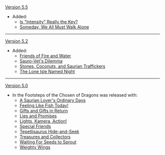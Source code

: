 {{Change History/Header}}
[[Version 5.5]]
* Added:
** [[Is "Intensity" Really the Key?]]
** [[Someday, We All Must Walk Alone]]
----
[[Version 5.2]]
* Added:
** [[Friends of Fire and Water]]
** [[Sauro-Vet's Dilemma]]
** [[Stones, Coconuts, and Saurian Traffickers]]
** [[The Lone Isle Named Night]]
----
[[Version 5.0]]
* In the Footsteps of the Chosen of Dragons was released with:
** [[A Saurian Lover's Ordinary Days]]
** [[Feeling Like Fish Today!]]
** [[Gifts and Gifts in Return]]
** [[Lies and Promises]]
** [[Lights, Kamera, Action!]]
** [[Special Friends]]
** [[Tepetlisaurus Hide-and-Seek]]
** [[Treasures and Collectors]]
** [[Waiting For Seeds to Sprout]]
** [[Weighty Wings]]
